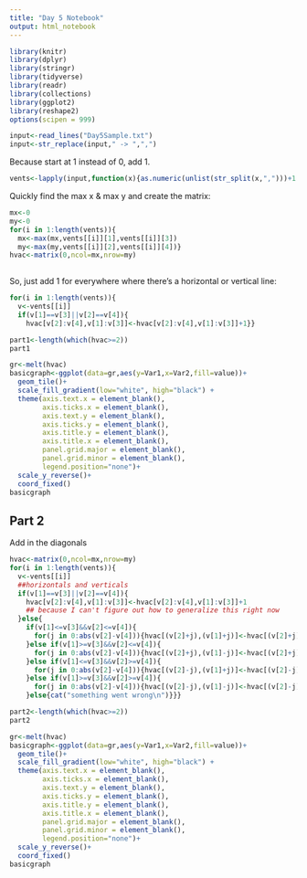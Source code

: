 ```yaml
---
title: "Day 5 Notebook"
output: html_notebook
---
```


```r
library(knitr)
library(dplyr)
library(stringr)
library(tidyverse)
library(readr)
library(collections)
library(ggplot2)
library(reshape2)
options(scipen = 999)
```

```r
input<-read_lines("Day5Sample.txt")
input<-str_replace(input," -> ",",")
```

Because start at 1 instead of 0, add 1.
```r
vents<-lapply(input,function(x){as.numeric(unlist(str_split(x,",")))+1 })
```

Quickly find the max x & max y and create the matrix:
```r
mx<-0
my<-0
for(i in 1:length(vents)){
  mx<-max(mx,vents[[i]][1],vents[[i]][3])
  my<-max(my,vents[[i]][2],vents[[i]][4])}
hvac<-matrix(0,ncol=mx,nrow=my)
  
```

So, just add 1 for everywhere where there's a horizontal or vertical line:

```r
for(i in 1:length(vents)){
  v<-vents[[i]]
  if(v[1]==v[3]||v[2]==v[4]){
    hvac[v[2]:v[4],v[1]:v[3]]<-hvac[v[2]:v[4],v[1]:v[3]]+1}}
```
```r
part1<-length(which(hvac>=2))
part1
```


```r
gr<-melt(hvac)
basicgraph<-ggplot(data=gr,aes(y=Var1,x=Var2,fill=value))+
  geom_tile()+
  scale_fill_gradient(low="white", high="black") +
  theme(axis.text.x = element_blank(),
        axis.ticks.x = element_blank(),
        axis.text.y = element_blank(),
        axis.ticks.y = element_blank(),
        axis.title.y = element_blank(),
        axis.title.x = element_blank(),
        panel.grid.major = element_blank(),
        panel.grid.minor = element_blank(),
        legend.position="none")+
  scale_y_reverse()+
  coord_fixed()
basicgraph
```

## Part 2
Add in the diagonals

```r
hvac<-matrix(0,ncol=mx,nrow=my)
for(i in 1:length(vents)){
  v<-vents[[i]]
  ##horizontals and verticals
  if(v[1]==v[3]||v[2]==v[4]){
    hvac[v[2]:v[4],v[1]:v[3]]<-hvac[v[2]:v[4],v[1]:v[3]]+1
    ## because I can't figure out how to generalize this right now
  }else{
    if(v[1]<=v[3]&&v[2]<=v[4]){
      for(j in 0:abs(v[2]-v[4])){hvac[(v[2]+j),(v[1]+j)]<-hvac[(v[2]+j),(v[1]+j)]+1}
    }else if(v[1]>=v[3]&&v[2]<=v[4]){
      for(j in 0:abs(v[2]-v[4])){hvac[(v[2]+j),(v[1]-j)]<-hvac[(v[2]+j),(v[1]-j)]+1}
    }else if(v[1]<=v[3]&&v[2]>=v[4]){
      for(j in 0:abs(v[2]-v[4])){hvac[(v[2]-j),(v[1]+j)]<-hvac[(v[2]-j),(v[1]+j)]+1}
    }else if(v[1]>=v[3]&&v[2]>=v[4]){
      for(j in 0:abs(v[2]-v[4])){hvac[(v[2]-j),(v[1]-j)]<-hvac[(v[2]-j),(v[1]-j)]+1}
    }else{cat("something went wrong\n")}}}
```

```r
part2<-length(which(hvac>=2))
part2
```

```r
gr<-melt(hvac)
basicgraph<-ggplot(data=gr,aes(y=Var1,x=Var2,fill=value))+
  geom_tile()+
  scale_fill_gradient(low="white", high="black") +
  theme(axis.text.x = element_blank(),
        axis.ticks.x = element_blank(),
        axis.text.y = element_blank(),
        axis.ticks.y = element_blank(),
        axis.title.y = element_blank(),
        axis.title.x = element_blank(),
        panel.grid.major = element_blank(),
        panel.grid.minor = element_blank(),
        legend.position="none")+
  scale_y_reverse()+
  coord_fixed()
basicgraph
```
